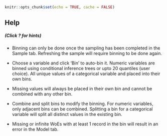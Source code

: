 ```r
knitr::opts_chunk$set(echo = TRUE, cache = FALSE)
```

## Help
##### (Click ? for hints)

* Binning can only be done once the sampling has been completed in the Sample
tab. Refreshing the sample will require binning to be done again.

* Choose a variable and click 'Bin' to auto-bin it. Numeric variables are
binned using conditional inference trees or upto 20 quantiles (user choice). All 
unique values of a categorical variable and placed into their own bins.

* Missing values will always be placed in their own bin and cannot be combined
with any other bin.

* Combine and split bins to modify the binning. For numeric variables, only
adjacent bins can be combined. Splitting a bin for a categorical variable will
split all distinct values in the existing bin.

* Missing or infinite WoEs with at least 1 record in the bin will result in an
error in the Model tab.